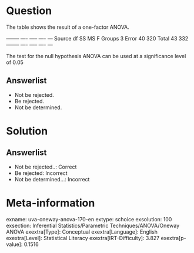 Question
========

The table shows the result of a one-factor ANOVA.

  -------- ---- ----- ---- --- Source df SS MS F Groups 3 Error 40 320 Total 43 332 -------- ---- ----- ---- ---

The test for the null hypothesis ANOVA can be used at a significance level of 0.05

Answerlist
----------

* Not be rejected.
* Be rejected.
* Not be determined.

Solution
========

Answerlist
----------

* Not be rejected..: Correct
* Be rejected: Incorrect
* Not be determined...: Incorrect

Meta-information
================
exname: uva-oneway-anova-170-en
extype: schoice
exsolution: 100
exsection: Inferential Statistics/Parametric Techniques/ANOVA/Oneway ANOVA
exextra[Type]: Conceptual
exextra[Language]: English
exextra[Level]: Statistical Literacy
exextra[IRT-Difficulty]: 3.827
exextra[p-value]: 0.1516
